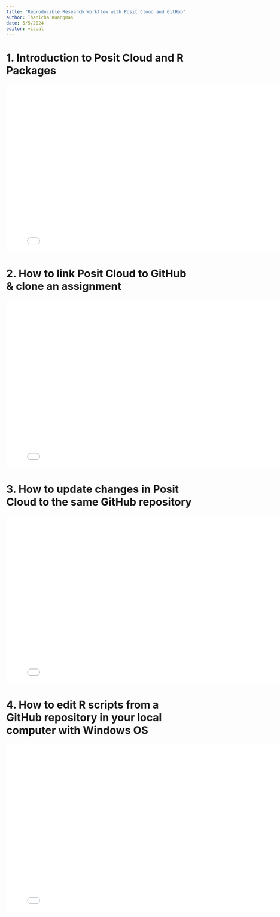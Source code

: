 ```yaml
---
title: "Reproducible Research Workflow with Posit Cloud and GitHub"
author: Thanicha Ruangmas
date: 5/5/2024
editor: visual
---
```


# 1. Introduction to Posit Cloud and R Packages

```{=html}
<p align="left">
<embed src="tutorials/posit-intro-and-packages.pdf" width="800px" height="450px" /></p>
```

# 2. How to link Posit Cloud to GitHub & clone an assignment

```{=html}
<p align="left">
<embed src="tutorials/link-and-clone.pdf" width="800px" height="450px" /></p>
```

# 3. How to update changes in Posit Cloud to the same GitHub repository

```{=html}
<p align="left">
<embed src="tutorials/commit-and-push.pdf" width="800px" height="450px" /></p>
```

# 4. How to edit R scripts from a GitHub repository in your local computer with Windows OS

```{=html}
<p align="left">
<embed src="tutorials/local-rstudio-and-github.pdf" width="800px" height="450px" /></p>
```
